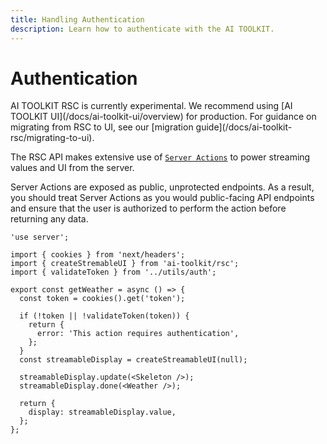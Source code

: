 ```yaml
---
title: Handling Authentication
description: Learn how to authenticate with the AI TOOLKIT.
---
```


# Authentication

<Note type="warning">
  AI TOOLKIT RSC is currently experimental. We recommend using [AI TOOLKIT
  UI](/docs/ai-toolkit-ui/overview) for production. For guidance on migrating
  from RSC to UI, see our [migration
  guide](/docs/ai-toolkit-rsc/migrating-to-ui).
</Note>

The RSC API makes extensive use of [`Server Actions`](https://nextjs.org/docs/app/building-your-application/data-fetching/server-actions-and-mutations) to power streaming values and UI from the server.

Server Actions are exposed as public, unprotected endpoints. As a result, you should treat Server Actions as you would public-facing API endpoints and ensure that the user is authorized to perform the action before returning any data.

```tsx filename="app/actions.tsx"
'use server';

import { cookies } from 'next/headers';
import { createStremableUI } from 'ai-toolkit/rsc';
import { validateToken } from '../utils/auth';

export const getWeather = async () => {
  const token = cookies().get('token');

  if (!token || !validateToken(token)) {
    return {
      error: 'This action requires authentication',
    };
  }
  const streamableDisplay = createStreamableUI(null);

  streamableDisplay.update(<Skeleton />);
  streamableDisplay.done(<Weather />);

  return {
    display: streamableDisplay.value,
  };
};
```
